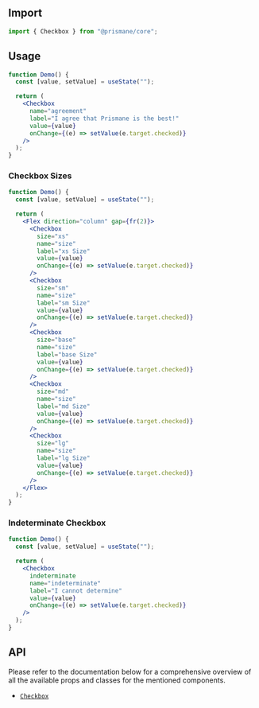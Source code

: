 ## Import

```js
import { Checkbox } from "@prismane/core";
```

## Usage

```jsx
function Demo() {
  const [value, setValue] = useState("");

  return (
    <Checkbox
      name="agreement"
      label="I agree that Prismane is the best!"
      value={value}
      onChange={(e) => setValue(e.target.checked)}
    />
  );
}
```

### Checkbox Sizes

```jsx
function Demo() {
  const [value, setValue] = useState("");

  return (
    <Flex direction="column" gap={fr(2)}>
      <Checkbox
        size="xs"
        name="size"
        label="xs Size"
        value={value}
        onChange={(e) => setValue(e.target.checked)}
      />
      <Checkbox
        size="sm"
        name="size"
        label="sm Size"
        value={value}
        onChange={(e) => setValue(e.target.checked)}
      />
      <Checkbox
        size="base"
        name="size"
        label="base Size"
        value={value}
        onChange={(e) => setValue(e.target.checked)}
      />
      <Checkbox
        size="md"
        name="size"
        label="md Size"
        value={value}
        onChange={(e) => setValue(e.target.checked)}
      />
      <Checkbox
        size="lg"
        name="size"
        label="lg Size"
        value={value}
        onChange={(e) => setValue(e.target.checked)}
      />
    </Flex>
  );
}
```

### Indeterminate Checkbox

```jsx
function Demo() {
  const [value, setValue] = useState("");

  return (
    <Checkbox
      indeterminate
      name="indeterminate"
      label="I cannot determine"
      value={value}
      onChange={(e) => setValue(e.target.checked)}
    />
  );
}
```

## API

Please refer to the documentation below for a comprehensive overview of all the available props and classes for the mentioned components.

- [`Checkbox`](/docs/components-api/checkbox-api)
